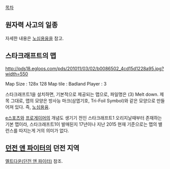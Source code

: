 [[목차]]
== 원자력 사고의 일종 ==
자세한 내용은 [[노심용융]]을 참고.

== 스타크래프트의 맵 ==
http://pds18.egloos.com/pds/201011/03/02/b0086502_4cd15d1228a95.jpg?width=550

Map Size : 128x 128
Map tile : Badland
Player : 3

스타크래프트1을 설치하면, 기본적으로 제공되는 맵으로, 파일명은 (3) Melt down. 제목 그대로, 맵의 모양은 방사능 마크(삼엽기호, Tri-Foil Symbol)와 같은 모양으로 만들어져 있다. 즉, [[노심용융]].

[[e스포츠]]와 [[프로게이머]]의 개념도 생기기 전인 스타크래프트1 오리지날때부터 존재하는 기본 맵이라, 스타크래프트1이 발매된지 17년이나 지난 2015 현재 기준으로는 맵의 밸런스를 따지는게 거의 의미가 없다.

== [[던전 앤 파이터]]의 던전 지역 ==
[[멜트다운(던전 앤 파이터)]] 참조.
